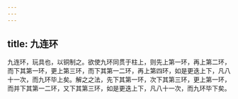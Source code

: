 ```yaml
---
---
---
```

title: 九连环
---



九连环，玩具也，以铜制之。欲使九环同贯于柱上，则先上第一环，再上第二环，而下其第一环，更上第三环，而下其第一二环，再上第四环，如是更迭上下，凡八十一次，而九环毕上矣。解之之法，先下其第一环，次下其第三环，更上第一环，而并下其第一二环，又下其第三环，如是更迭上下，凡八十一次，而九环毕下矣。